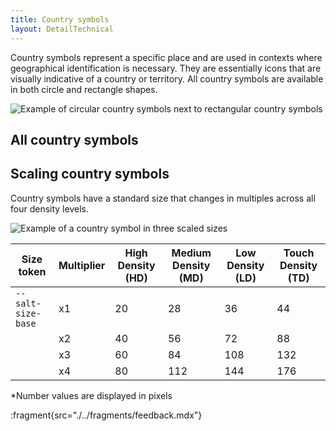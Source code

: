 ```yaml
---
title: Country symbols
layout: DetailTechnical
---
```


Country symbols represent a specific place and are used in contexts where geographical identification is necessary. They are essentially icons that are visually indicative of a country or territory. All country symbols are available in both circle and rectangle shapes.

<Image
  src="/img/foundations/iconography-countrysymbols-variant.png"
  alt="Example of circular country symbols next to rectangular country symbols"
/>

## All country symbols

<CountrySymbolPreview />

## Scaling country symbols

Country symbols have a standard size that changes in multiples across all four density levels.

<Image
  src="/img/foundations/iconography-country-size.png"
  alt="Example of a country symbol in three scaled sizes"
/>

| Size token         | Multiplier | High Density (HD) | Medium Density (MD) | Low Density (LD) | Touch Density (TD) |
| ------------------ | ---------- | ----------------- | ------------------- | ---------------- | ------------------ |
| `--salt-size-base` | x1         | 20                | 28                  | 36               | 44                 |
|                    | x2         | 40                | 56                  | 72               | 88                 |
|                    | x3         | 60                | 84                  | 108              | 132                |
|                    | x4         | 80                | 112                 | 144              | 176                |

\*Number values are displayed in pixels

:fragment{src="./../fragments/feedback.mdx"}
